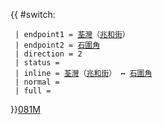 {{ #switch: {{{format|}}}
  | endpoint1 = [[荃灣]]（[[兆和街]]）
  | endpoint2 = [[石圍角邨|石圍角]]
  | direction = 2
  | status = 
  | inline = [[荃灣]]（[[兆和街]]） ↔ [[石圍角邨|石圍角]]
  | normal =
  | full =
}}<noinclude>[[category:新界專線小巴路線模板|081M]]</noinclude>